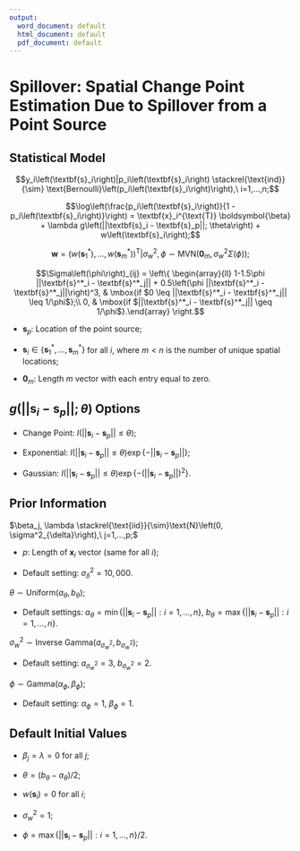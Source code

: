 ```yaml
---
output:
  word_document: default
  html_document: default
  pdf_document: default
---
```

# Spillover: Spatial Change Point Estimation Due to Spillover from a Point Source

## Statistical Model
$$y_i\left(\textbf{s}_i\right)|p_i\left(\textbf{s}_i\right) \stackrel{\text{ind}}{\sim} \text{Bernoulli}\left(p_i\left(\textbf{s}_i\right)\right),\ i=1,...,n;$$

$$\log\left(\frac{p_i\left(\textbf{s}_i\right)}{1 - p_i\left(\textbf{s}_i\right)}\right) = \textbf{x}_i^{\text{T}} \boldsymbol{\beta} + \lambda g\left(||\textbf{s}_i - \textbf{s}_p||; \theta\right) + w\left(\textbf{s}_i\right);$$

$$\boldsymbol{w}=\left(w\left(\textbf{s}^*_1\right), ..., w\left(\textbf{s}^*_m\right)\right)^{\text{T}}| \sigma^2_w, \phi \sim \text{MVN}\left(\boldsymbol{0}_m, \sigma^2_w\Sigma\left(\phi\right)\right);$$

$$\Sigma\left(\phi\right)_{ij} = \left\{ \begin{array}{ll}
                                          1-1.5\phi ||\textbf{s}^*_i - \textbf{s}^*_j|| + 0.5\left(\phi ||\textbf{s}^*_i - \textbf{s}^*_j||\right)^3, & \mbox{if $0 \leq ||\textbf{s}^*_i - \textbf{s}^*_j|| \leq 1/\phi$};\\
                                         0, & \mbox{if $||\textbf{s}^*_i - \textbf{s}^*_j|| \geq 1/\phi$}.\end{array} \right.$$
                                        

* $\textbf{s}_p$: Location of the point source;

* $\textbf{s}_i \in \left\{\textbf{s}^*_1, ..., \textbf{s}^*_m\right\}$ for all $i$, where $m < n$ is the number of unique spatial locations;

* $\boldsymbol{0}_m$: Length $m$ vector with each entry equal to zero.

## $g\left(||\textbf{s}_i - \textbf{s}_p||; \theta\right)$ Options
  
* Change Point:  $I\left(||\textbf{s}_i - \textbf{s}_p|| \leq \theta\right)$;
  
* Exponential:  $I\left(||\textbf{s}_i - \textbf{s}_p|| \leq \theta\right) \exp\left\{-||\textbf{s}_i - \textbf{s}_p||\right\}$;
  
* Gaussian:  $I\left(||\textbf{s}_i - \textbf{s}_p|| \leq \theta\right) \exp\left\{-\left(||\textbf{s}_i - \textbf{s}_p||\right)^2\right\}$.


## Prior Information
$\beta_j, \lambda \stackrel{\text{iid}}{\sim}\text{N}\left(0, \sigma^2_{\delta}\right),\ j=1,...,p;$

* $p$: Length of $\textbf{x}_i$ vector (same for all $i$);

* Default setting: $\sigma^2_{\delta} = 10,000.$

$\theta \sim \text{Uniform}\left(a_{\theta}, b_{\theta}\right)$;

* Default settings: $a_{\theta}= \min\left\{||\textbf{s}_i - \textbf{s}_p||: i=1,...,n\right\}$, $b_{\theta}=\max\left\{||\textbf{s}_i - \textbf{s}_p||: i=1,...,n\right\}$. 

$\sigma^2_{w} \sim \text{Inverse Gamma}\left(a_{\sigma^2_{w}}, b_{\sigma^2_{w}}\right);$

* Default setting: $a_{\sigma^2_{w}} = 3$, $b_{\sigma^2_{w}} = 2.$

$\phi \sim \text{Gamma}\left(\alpha_{\phi}, \beta_{\phi}\right);$

* Default setting: $\alpha_{\phi} = 1$, $\beta_{\phi} = 1.$

## Default Initial Values
* $\beta_j = \lambda = 0$ for all $j$;

* $\theta = \left(b_{\theta} - a_{\theta}\right)/2$;

* $w\left(\textbf{s}_i\right) = 0$ for all $i$;

* $\sigma^2_w = 1$;

* $\phi = \max\left\{||\textbf{s}_i - \textbf{s}_p||: i=1,...,n\right\}/2$.

